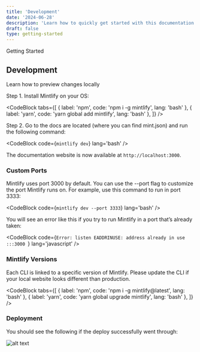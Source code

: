 ```yaml
---
title: 'Development'
date: '2024-06-28'
description: 'Learn how to quickly get started with this documentation template.'
draft: false
type: getting-started
---
```



<GroupName>Getting Started</GroupName>

## Development

Learn how to preview changes locally

<Callout
  alertDescription='Prerequisite: You should have installed Node.js (version 18.10.0 or higher).'
  variant='info'
/>

Step 1. Install Mintlify on your OS:

<CodeBlock
  tabs={[
    { label: 'npm', code: 'npm i -g mintlify', lang: 'bash' },
    { label: 'yarn', code: 'yarn global add mintlify', lang: 'bash' },
  ]}
/>

Step 2. Go to the docs are located (where you can find mint.json) and run the following command:

<CodeBlock code={`mintlify dev`} lang='bash' />

The documentation website is now available at `http://localhost:3000`.

### Custom Ports

Mintlify uses port 3000 by default. You can use the --port flag to customize the port Mintlify runs on. For example, use this command to run in port 3333:

<CodeBlock code={`mintlify dev --port 3333`} lang='bash' />

You will see an error like this if you try to run Mintlify in a port that’s already taken:

<CodeBlock
  code={`Error: listen EADDRINUSE: address already in use :::3000
`}
  lang='javascript'
/>

### Mintlify Versions

Each CLI is linked to a specific version of Mintlify. Please update the CLI if your local website looks different than production.

<CodeBlock
  tabs={[
    { label: 'npm', code: 'npm i -g mintlify@latest', lang: 'bash' },
    { label: 'yarn', code: 'yarn global upgrade mintlify', lang: 'bash' },
  ]}
/>

### Deployment

<Callout
  alertDescription='Unlimited editors available under the Startup Plan'
  variant='callout'
/>

You should see the following if the deploy successfully went through:

![alt text](https://mintlify.s3-us-west-1.amazonaws.com/starter/images/checks-passed.png)
